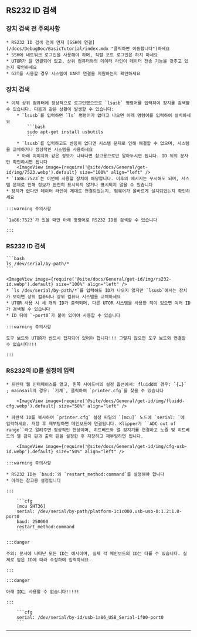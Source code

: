 ## RS232 ID 검색

### 장치 검색 전 주의사항

    * RS232 ID 검색 전에 먼저 [SSH에 연결](/docs/DebugDoc/BasicTutorial/index.mdx "클릭하면 이동합니다")하세요
    * SSH에 네트워크 로그인을 사용해야 하며, 직렬 포트 로그인은 하지 마세요
    * UTOR가 잘 연결되어 있고, 상위 컴퓨터와의 데이터 라인이 데이터 전송 기능을 갖추고 있는지 확인하세요
    * G2T를 사용할 경우 시스템이 UART 연결을 지원하는지 확인하세요

### 장치 검색

    * 이제 상위 컴퓨터에 정상적으로 로그인했으므로 `lsusb` 명령어를 입력하여 장치를 검색할 수 있습니다. 다음과 같은 상황이 발생할 수 있습니다:
        * `lsusb`를 입력하면 `ls` 명령어가 없다고 나오면 아래 명령어를 입력하여 설치하세요
            ```bash
            sudo apt-get install usbutils
            ```
        * `lsusb`를 입력하고도 반응이 없다면 시스템 문제로 인해 해결할 수 없으며, 시스템을 교체하거나 정상적인 시스템을 사용하세요
        * 아래 이미지와 같은 정보가 나타나면 참고용으로만 알아두시면 됩니다. ID 뒤의 문자만 확인하시면 됩니다
        <ImageView image={require('@site/docs/General/get-id/img/7523.webp').default} size="100%" align="left" />
    * `1a86:7523`는 이번에 사용할 장치에 해당합니다. 이후의 메시지는 무시해도 되며, 시스템 문제로 인해 정보가 완전히 표시되지 않거나 표시되지 않을 수 있습니다
    * 장치가 없다면 데이터 라인이 제대로 연결되었는지, 펌웨어가 올바르게 설치되었는지 확인하세요

    :::warning 주의사항

    `1a86:7523`가 있을 때만 아래 명령어로 RS232 ID를 검색할 수 있습니다

    :::


### RS232 ID 검색

    ```bash
    ls /dev/serial/by-path/*
    ```

    <ImageView image={require('@site/docs/General/get-id/img/rs232-id.webp').default} size="100%" align="left" />
    * `ls /dev/serial/by-path/*`를 입력해도 ID가 나오지 않지만 `lsusb`에서는 장치가 보이면 상위 컴퓨터나 상위 컴퓨터 시스템을 교체하세요
    * UTOR 사용 시 세 개의 ID가 출력되며, 다른 UTOR 시스템을 사용한 적이 있으면 여러 ID가 검색될 수 있습니다
    * ID 뒤에 `-port0`가 붙어 있어야 사용할 수 있습니다

    :::warning 주의사항

    도구 보드와 UTOR가 반드시 접지되어 있어야 합니다!!! 그렇지 않으면 도구 보드와 연결할 수 없습니다!!!

    :::

### RS232의 ID를 설정에 입력

    * 프린터 웹 인터페이스를 열고, 왼쪽 사이드바의 설정 옵션에서: fluidd의 경우: `{…}` ; mainsail의 경우: `기계`, 클릭하여 `printer.cfg`를 찾을 수 있습니다

        <ImageView image={require('@site/docs/General/get-id/img/fluidd-cfg.webp').default} size="50%" align="left" />

    * 파란색 ID를 복사하여 `printer.cfg` 설정 파일의 `[mcu]` 노드에 `serial: `에 입력하세요. 저장 후 재부팅하면 메인보드에 연결됩니다. Klipper가 ``ADC out of range``라고 알려주면 정상적인 현상이며, 히트베드와 열 감지기를 연결하고 노즐 및 히트베드의 열 감지 핀과 출력 핀을 설정한 후 저장하고 재부팅하면 됩니다.

        <ImageView image={require('@site/docs/General/get-id/img/cfg-usb-id.webp').default} size="50%" align="left" />

    :::warning 주의사항

    * RS232 ID는 `baud:`와 `restart_method:command`를 설정해야 합니다
    * 아래는 참고용 설정입니다

    :::

        ```cfg
        [mcu SHT36]
        serial: /dev/serial/by-path/platform-1c1c000.usb-usb-0:1.2:1.0-port0
        baud: 250000
        restart_method:command
        ```

    :::danger

    주의: 문서에 나타난 모든 ID는 예시이며, 실제 각 메인보드의 ID는 다를 수 있습니다. 실제로 얻은 ID에 따라 수정하여 입력하세요.

    :::

    :::danger

    아래 ID는 사용할 수 없습니다!!!!!

    :::

        ```cfg
        serial: /dev/serial/by-id/usb-1a86_USB_Serial-if00-port0
        ```
----